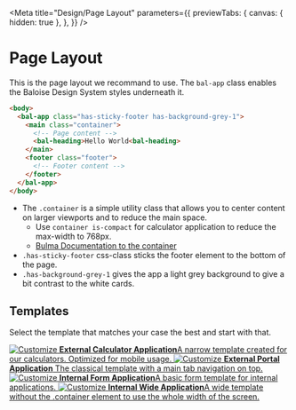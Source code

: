 
<Meta
  title="Design/Page Layout"
  parameters={{
    previewTabs: {
      canvas: { hidden: true },
    },
  }}
/>

# Page Layout

This is the page layout we recommand to use. The `bal-app` class enables the Baloise Design System styles underneath it.

```html
<body>
  <bal-app class="has-sticky-footer has-background-grey-1">
    <main class="container">
      <!-- Page content -->
      <bal-heading>Hello World<bal-heading>
    </main>
    <footer class="footer">
      <!-- Footer content -->
    </footer>
  </bal-app>
</body>
```

- The `.container` is a simple utility class that allows you to center content on larger viewports and to reduce the main space.
  - Use `container is-compact` for calculator application to reduce the max-width to 768px.
  - [Bulma Documentation to the container](https://bulma.io/documentation/layout/container/)
- `.has-sticky-footer` css-class sticks the footer element to the bottom of the page.
- `.has-background-grey-1` gives the app a light grey background to give a bit contrast to the white cards.

## Templates

Select the template that matches your case the best and start with that.


<div className="link-list">
  <a className="link-item" href="?path=/story/design-page-templates--external-calculator">
    <img src={EyeLogo} alt="Customize" />
    <span>
      <strong>External Calculator Application</strong>A narrow template created for our calculators. Optimized for mobile usage.
    </span>
  </a>
  <a className="link-item" href="?path=/story/design-page-templates--external-calculator">
    <img src={EyeLogo} alt="Customize" />
    <span>
      <strong>External Portal Application</strong>
      The classical template with a main tab navigation on top.
    </span>
  </a>
  <a className="link-item" href="?path=/story/design-page-templates--external-calculator">
    <img src={EyeLogo} alt="Customize" />
    <span>
      <strong>Internal Form Application</strong>A basic form template for internal applications.
    </span>
  </a>
  <a className="link-item" href="?path=/story/design-page-templates--external-calculator">
    <img src={EyeLogo} alt="Customize" />
    <span>
      <strong>Internal Wide Application</strong>A wide template without the .container element to use the whole width of the screen.
    </span>
  </a>
</div>
